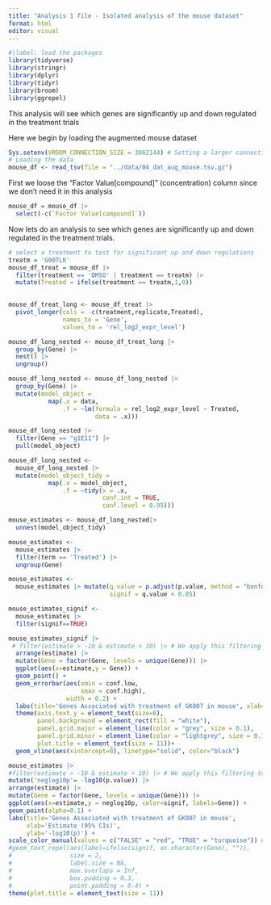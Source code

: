 ```yaml
---
title: "Analysis 1 file - Isolated analysis of the mouse dataset"
format: html
editor: visual
---
```


```r
#|label: load the packages
library(tidyverse)
library(stringr)
library(dplyr)
library(tidyr)
library(broom)
library(ggrepel)
```

This analysis will see which genes are significantly up and down regulated in the treatment trials

Here we begin by loading the augmented mouse dataset

```r
Sys.setenv(VROOM_CONNECTION_SIZE = 3062144) # Setting a larger connection buffer to be able to load the data
# Loading the data
mouse_df <- read_tsv(file = "../data/04_dat_aug_mouse.tsv.gz")
```

First we loose the "Factor Value\[compound\]" (concentration) column since we don't need it in this analysis

```r
mouse_df = mouse_df |> 
  select(-c(`Factor Value[compound]`))

```

Now lets do an analysis to see which genes are significantly up and down regulated in the treatment trials.

```r
# select a treatment to test for significant up and down regulations
treatm = 'G007LK'
mouse_df_treat = mouse_df |> 
  filter(treatment == 'DMSO' | treatment == treatm) |> 
  mutate(Treated = ifelse(treatment == treatm,1,0))
  
```

```r
mouse_df_treat_long <- mouse_df_treat |> 
  pivot_longer(cols = -c(treatment,replicate,Treated), 
               names_to = 'Gene', 
               values_to = 'rel_log2_expr_level')
```

```r
mouse_df_long_nested <- mouse_df_treat_long |>
  group_by(Gene) |> 
  nest() |> 
  ungroup()


```

```r
mouse_df_long_nested <- mouse_df_long_nested |> 
  group_by(Gene) |> 
  mutate(model_object = 
           map(.x = data, 
               .f = ~lm(formula = rel_log2_expr_level ~ Treated, 
                        data = .x)))
```

```r
mouse_df_long_nested |>
  filter(Gene == "g1E11") |>
  pull(model_object)
```

```r
mouse_df_long_nested <- 
  mouse_df_long_nested |> 
  mutate(model_object_tidy = 
           map(.x = model_object, 
               .f = ~tidy(x = .x, 
                          conf.int = TRUE,
                          conf.level = 0.95)))
```

```r
mouse_estimates <- mouse_df_long_nested|> 
  unnest(model_object_tidy)
```

```r
mouse_estimates <- 
  mouse_estimates |>
  filter(term == 'Treated') |>
  ungroup(Gene)
```

```r
mouse_estimates <- 
  mouse_estimates |> mutate(q.value = p.adjust(p.value, method = "bonferroni"),
                            signif = q.value < 0.05)
```

```r
mouse_estimates_signif <- 
  mouse_estimates |> 
  filter(signif==TRUE)
```

```r
mouse_estimates_signif |> 
 # filter(estimate > -10 & estimate < 10) |> # We apply this filtering to avoid the genes that only have significant values due to a 0 division in the relative log2 expression transforation.
  arrange(estimate) |> 
  mutate(Gene = factor(Gene, levels = unique(Gene))) |> 
  ggplot(aes(x=estimate,y = Gene)) +
  geom_point() +
  geom_errorbar(aes(xmin = conf.low, 
                    xmax = conf.high),
                width = 0.2) +
  labs(title='Genes Associated with treatment of GK007 in mouse', xlab='Estimate (95% CIs)', ylab='Gene')+
  theme(axis.text.y = element_text(size=6),
        panel.background = element_rect(fill = "white"),
        panel.grid.major = element_line(color = "grey", size = 0.1),
        panel.grid.minor = element_line(color = "lightgrey", size = 0.1),
        plot.title = element_text(size = 11))+
  geom_vline(aes(xintercept=0), linetype="solid", color="black")
```

```r
mouse_estimates |> 
#filter(estimate > -10 & estimate < 10) |> # We apply this filtering to avoid the genes that only have significant values due to a 0 division in the relative log2 expression transforation.
mutate('neglog10p'= -log10(p.value)) |> 
arrange(estimate) |> 
mutate(Gene = factor(Gene, levels = unique(Gene))) |> 
ggplot(aes(x=estimate,y = neglog10p, color=signif, labels=Gene)) +
geom_point(alpha=0.1) +
labs(title='Genes Associated with treatment of GK007 in mouse', 
     xlab='Estimate (95% CIs)', 
     ylab='-log10(p)') +
scale_color_manual(values = c("FALSE" = "red", "TRUE" = "turquoise")) #+
#geom_text_repel(aes(label=ifelse(signif, as.character(Gene), "")), 
#                size = 2,             
#                label.size = NA,      
#                max.overlaps = Inf,   
#                box.padding = 0.3,    
#                point.padding = 0.4) +
theme(plot.title = element_text(size = 11))
```

```{}
```
